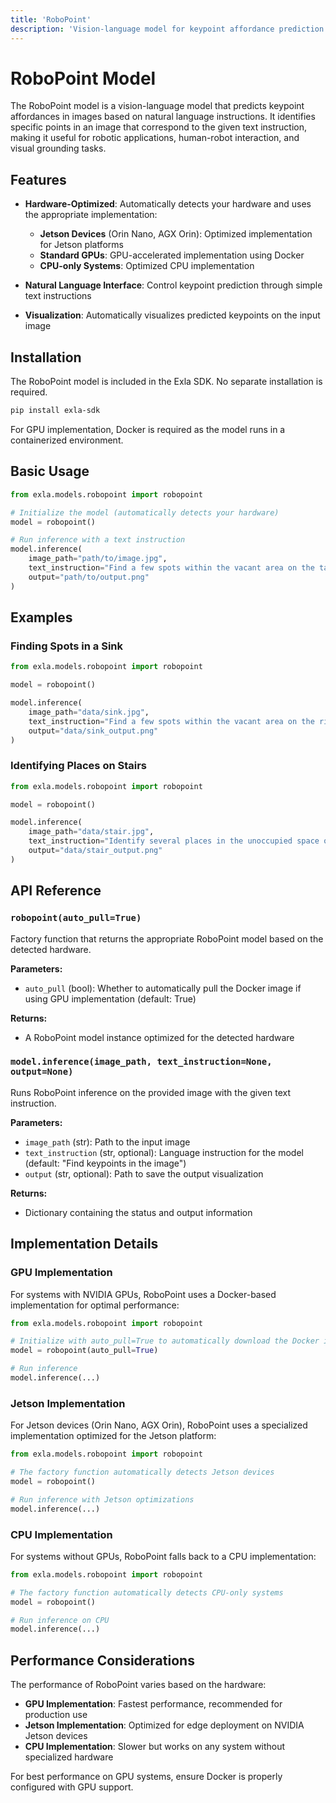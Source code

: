 ```yaml
---
title: 'RoboPoint'
description: 'Vision-language model for keypoint affordance prediction optimized for various devices'
---
```


# RoboPoint Model

The RoboPoint model is a vision-language model that predicts keypoint affordances in images based on natural language instructions. It identifies specific points in an image that correspond to the given text instruction, making it useful for robotic applications, human-robot interaction, and visual grounding tasks.

## Features

- **Hardware-Optimized**: Automatically detects your hardware and uses the appropriate implementation:
  - **Jetson Devices** (Orin Nano, AGX Orin): Optimized implementation for Jetson platforms
  - **Standard GPUs**: GPU-accelerated implementation using Docker
  - **CPU-only Systems**: Optimized CPU implementation
  
- **Natural Language Interface**: Control keypoint prediction through simple text instructions
  
- **Visualization**: Automatically visualizes predicted keypoints on the input image

## Installation

The RoboPoint model is included in the Exla SDK. No separate installation is required.

```bash
pip install exla-sdk
```

For GPU implementation, Docker is required as the model runs in a containerized environment.

## Basic Usage

```python
from exla.models.robopoint import robopoint

# Initialize the model (automatically detects your hardware)
model = robopoint()

# Run inference with a text instruction
model.inference(
    image_path="path/to/image.jpg",
    text_instruction="Find a few spots within the vacant area on the table.",
    output="path/to/output.png"
)
```

## Examples

### Finding Spots in a Sink

```python
from exla.models.robopoint import robopoint

model = robopoint()

model.inference(
    image_path="data/sink.jpg",
    text_instruction="Find a few spots within the vacant area on the rightmost white plate.",
    output="data/sink_output.png"
)
```

### Identifying Places on Stairs

```python
from exla.models.robopoint import robopoint

model = robopoint()

model.inference(
    image_path="data/stair.jpg",
    text_instruction="Identify several places in the unoccupied space on the stair in the middle.",
    output="data/stair_output.png"
)
```

## API Reference

### `robopoint(auto_pull=True)`

Factory function that returns the appropriate RoboPoint model based on the detected hardware.

**Parameters:**
- `auto_pull` (bool): Whether to automatically pull the Docker image if using GPU implementation (default: True)

**Returns:**
- A RoboPoint model instance optimized for the detected hardware

### `model.inference(image_path, text_instruction=None, output=None)`

Runs RoboPoint inference on the provided image with the given text instruction.

**Parameters:**
- `image_path` (str): Path to the input image
- `text_instruction` (str, optional): Language instruction for the model (default: "Find keypoints in the image")
- `output` (str, optional): Path to save the output visualization

**Returns:**
- Dictionary containing the status and output information

## Implementation Details

### GPU Implementation

For systems with NVIDIA GPUs, RoboPoint uses a Docker-based implementation for optimal performance:

```python
from exla.models.robopoint import robopoint

# Initialize with auto_pull=True to automatically download the Docker image
model = robopoint(auto_pull=True)

# Run inference
model.inference(...)
```

### Jetson Implementation

For Jetson devices (Orin Nano, AGX Orin), RoboPoint uses a specialized implementation optimized for the Jetson platform:

```python
from exla.models.robopoint import robopoint

# The factory function automatically detects Jetson devices
model = robopoint()

# Run inference with Jetson optimizations
model.inference(...)
```

### CPU Implementation

For systems without GPUs, RoboPoint falls back to a CPU implementation:

```python
from exla.models.robopoint import robopoint

# The factory function automatically detects CPU-only systems
model = robopoint()

# Run inference on CPU
model.inference(...)
```

## Performance Considerations

The performance of RoboPoint varies based on the hardware:

- **GPU Implementation**: Fastest performance, recommended for production use
- **Jetson Implementation**: Optimized for edge deployment on NVIDIA Jetson devices
- **CPU Implementation**: Slower but works on any system without specialized hardware

For best performance on GPU systems, ensure Docker is properly configured with GPU support. 